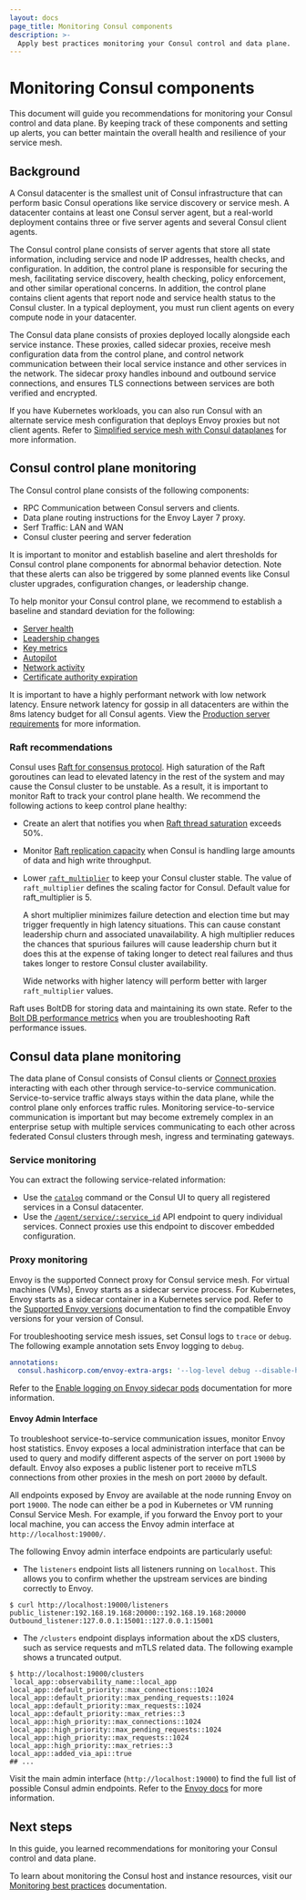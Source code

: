 ```yaml
---
layout: docs
page_title: Monitoring Consul components
description: >-
  Apply best practices monitoring your Consul control and data plane.
---
```


# Monitoring Consul components

This document will guide you recommendations for monitoring your Consul control and data plane. By keeping track of these components and setting up alerts, you can better maintain the overall health and resilience of your service mesh.

## Background

A Consul datacenter is the smallest unit of Consul infrastructure that can perform basic Consul operations like service discovery or service mesh. A datacenter contains at least one Consul server agent, but a real-world deployment contains three or five server agents and several Consul client agents.

The Consul control plane consists of server agents that store all state information, including service and node IP addresses, health checks, and configuration. In addition, the control plane is responsible for securing the mesh, facilitating service discovery, health checking, policy enforcement, and other similar operational concerns. In addition, the control plane contains client agents that report node and service health status to the Consul cluster. In a typical deployment, you must run client agents on every compute node in your datacenter.

The Consul data plane consists of proxies deployed locally alongside each service instance. These proxies, called sidecar proxies, receive mesh configuration data from the control plane, and control network communication between their local service instance and other services in the network. The sidecar proxy handles inbound and outbound service connections, and ensures TLS connections between services are both verified and encrypted.

If you have Kubernetes workloads, you can also run Consul with an alternate service mesh configuration that deploys Envoy proxies but not client agents. Refer to [Simplified service mesh with Consul dataplanes](/consul/docs/connect/dataplane) for more information.

## Consul control plane monitoring

The Consul control plane consists of the following components:

- RPC Communication between Consul servers and clients.
- Data plane routing instructions for the Envoy Layer 7 proxy.
- Serf Traffic: LAN and WAN
- Consul cluster peering and server federation

It is important to monitor and establish baseline and alert thresholds for Consul control plane components for abnormal behavior detection. Note that these alerts can also be triggered by some planned events like Consul cluster upgrades, configuration changes, or leadership change.

To help monitor your Consul control plane, we recommend to establish a baseline and standard deviation for the following:

- [Server health](/consul/docs/agent/telemetry#server-health)
- [Leadership changes](/consul/docs/agent/telemetry#leadership-changes)
- [Key metrics](/consul/docs/agent/telemetry#key-metrics)
- [Autopilot](/consul/docs/agent/telemetry#autopilot)
- [Network activity](/consul/docs/agent/telemetry#network-activity-rpc-count)
- [Certificate authority expiration](/consul/docs/agent/telemetry#certificate-authority-expiration)

It is important to have a highly performant network with low network latency. Ensure network latency for gossip in all datacenters are within the 8ms latency budget for all Consul agents. View the [Production server requirements](/consul/docs/install/performance#production-server-requirements) for more information.

### Raft recommendations

Consul uses [Raft for consensus protocol](/consul/docs/architecture/consensus). High saturation of the Raft goroutines can lead to elevated latency in the rest of the system and may cause the Consul cluster to be unstable. As a result, it is important to monitor Raft to track your control plane health. We recommend the following actions to keep control plane healthy:
- Create an alert that notifies you when [Raft thread saturation](/consul/docs/agent/telemetry#raft-thread-saturation) exceeds 50%.
- Monitor [Raft replication capacity](/consul/docs/agent/telemetry#raft-replication-capacity-issues) when Consul is handling large amounts of data and high write throughput.
- Lower [`raft_multiplier`](/consul/docs/install/performance#production) to keep your Consul cluster stable. The value of `raft_multiplier` defines the scaling factor for Consul. Default value for raft_multiplier is 5.

    A short multiplier minimizes failure detection and election time but may trigger frequently in high latency situations. This can cause constant leadership churn and associated unavailability. A high multiplier reduces the chances that spurious failures will cause leadership churn but it does this at the expense of taking longer to detect real failures and thus takes longer to restore Consul cluster availability.

    Wide networks with higher latency will perform better with larger `raft_multiplier` values.

Raft uses BoltDB for storing data and maintaining its own state. Refer to the [Bolt DB performance metrics](/consul/docs/agent/telemetry#bolt-db-performance) when you are troubleshooting Raft performance issues.

## Consul data plane monitoring

The data plane of Consul consists of Consul clients or [Connect proxies](/consul/docs/connect/proxies) interacting with each other through service-to-service communication. Service-to-service traffic always stays within the data plane, while the control plane only enforces traffic rules. Monitoring service-to-service communication is important but may become extremely  complex in an enterprise setup with multiple services communicating to each other across federated Consul clusters through mesh, ingress and terminating gateways.

### Service monitoring

You can extract the following service-related information:

- Use the [`catalog`](/consul/commands/catalog) command or the Consul UI to query all registered services in a Consul datacenter.
- Use the [`/agent/service/:service_id`](/consul/api-docs/agent/service#get-service-configuration) API endpoint to query individual services. Connect proxies use this endpoint to discover embedded configuration.

### Proxy monitoring

Envoy is the supported Connect proxy for Consul service mesh. For virtual machines (VMs), Envoy starts as a sidecar service process. For Kubernetes, Envoy starts as a sidecar container in a Kubernetes service pod.
Refer to the [Supported Envoy versions](/consul/docs/connect/proxies/envoy#supported-versions) documentation to find the compatible Envoy versions for your version of Consul.

For troubleshooting service mesh issues, set Consul logs to `trace` or `debug`. The following example annotation sets Envoy logging to `debug`.

```yaml
annotations:
  consul.hashicorp.com/envoy-extra-args: '--log-level debug --disable-hot-restart'
```

Refer to the [Enable logging on Envoy sidecar pods](/consul/docs/k8s/annotations-and-labels#consul-hashicorp-com-envoy-extra-args) documentation for more information.

#### Envoy Admin Interface

To troubleshoot service-to-service communication issues, monitor Envoy host statistics. Envoy exposes a local administration interface that can be used to query and modify different aspects of the server on port `19000` by default. Envoy also exposes a public listener port to receive mTLS connections from other proxies in the mesh on port `20000` by default.

All endpoints exposed by Envoy are available at the node running Envoy on port `19000`. The node can either be a pod in Kubernetes or VM running Consul Service Mesh. For example, if you forward the Envoy port to your local machine, you can access the Envoy admin interface at `http://localhost:19000/`.

The following Envoy admin interface endpoints are particularly useful:

- The `listeners` endpoint lists all listeners running on `localhost`. This allows you to confirm whether the upstream services are binding correctly to Envoy.

```shell-session
$ curl http://localhost:19000/listeners
public_listener:192.168.19.168:20000::192.168.19.168:20000
Outbound_listener:127.0.0.1:15001::127.0.0.1:15001
```

- The `/clusters` endpoint displays information about the xDS clusters, such as service requests and mTLS related data. The following example shows a truncated output.

```shell-session
$ http://localhost:19000/clusters
`local_app::observability_name::local_app
local_app::default_priority::max_connections::1024
local_app::default_priority::max_pending_requests::1024
local_app::default_priority::max_requests::1024
local_app::default_priority::max_retries::3
local_app::high_priority::max_connections::1024
local_app::high_priority::max_pending_requests::1024
local_app::high_priority::max_requests::1024
local_app::high_priority::max_retries::3
local_app::added_via_api::true
## ...
```

Visit the main admin interface (`http://localhost:19000`) to find the full list of possible Consul admin endpoints. Refer to the [Envoy docs](https://www.envoyproxy.io/docs/envoy/latest/operations/admin) for more information.

## Next steps

In this guide, you learned recommendations for monitoring your Consul control and data plane.

To learn about monitoring the Consul host and instance resources, visit our [Monitoring best practices](/well-architected-framework/reliability/reliability-monitoring-service-to-service-communication-with-envoy) documentation.
